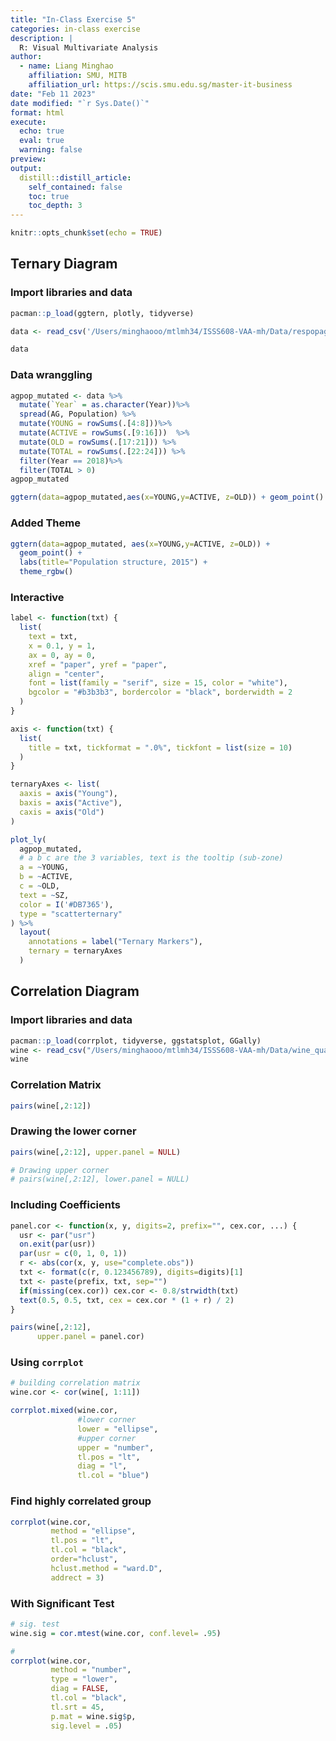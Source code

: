 ```yaml
---
title: "In-Class Exercise 5"
categories: in-class exercise
description: |
  R: Visual Multivariate Analysis
author:
  - name: Liang Minghao
    affiliation: SMU, MITB
    affiliation_url: https://scis.smu.edu.sg/master-it-business
date: "Feb 11 2023"
date modified: "`r Sys.Date()`"
format: html
execute: 
  echo: true
  eval: true
  warning: false
preview: 
output:
  distill::distill_article:
    self_contained: false
    toc: true
    toc_depth: 3
---
```


```r
knitr::opts_chunk$set(echo = TRUE)
```

## Ternary Diagram

### Import libraries and data

```r
pacman::p_load(ggtern, plotly, tidyverse)

data <- read_csv('/Users/minghaooo/mtlmh34/ISSS608-VAA-mh/Data/respopagsex2000to2018_tidy.csv')

data
```

### Data wranggling

```r
agpop_mutated <- data %>%
  mutate(`Year` = as.character(Year))%>%
  spread(AG, Population) %>%
  mutate(YOUNG = rowSums(.[4:8]))%>%
  mutate(ACTIVE = rowSums(.[9:16]))  %>%
  mutate(OLD = rowSums(.[17:21])) %>%
  mutate(TOTAL = rowSums(.[22:24])) %>%
  filter(Year == 2018)%>%
  filter(TOTAL > 0)
agpop_mutated
```

```r
ggtern(data=agpop_mutated,aes(x=YOUNG,y=ACTIVE, z=OLD)) + geom_point()
```

### Added Theme

```r
ggtern(data=agpop_mutated, aes(x=YOUNG,y=ACTIVE, z=OLD)) +
  geom_point() +
  labs(title="Population structure, 2015") +
  theme_rgbw()
```

### Interactive

```r
label <- function(txt) {
  list(
    text = txt, 
    x = 0.1, y = 1,
    ax = 0, ay = 0,
    xref = "paper", yref = "paper", 
    align = "center",
    font = list(family = "serif", size = 15, color = "white"),
    bgcolor = "#b3b3b3", bordercolor = "black", borderwidth = 2
  )
}

axis <- function(txt) {
  list(
    title = txt, tickformat = ".0%", tickfont = list(size = 10)
  )
}

ternaryAxes <- list(
  aaxis = axis("Young"), 
  baxis = axis("Active"), 
  caxis = axis("Old")
)

plot_ly(
  agpop_mutated,
  # a b c are the 3 variables, text is the tooltip (sub-zone)
  a = ~YOUNG, 
  b = ~ACTIVE, 
  c = ~OLD, 
  text = ~SZ,
  color = I('#DB7365'), 
  type = "scatterternary"
) %>%
  layout(
    annotations = label("Ternary Markers"), 
    ternary = ternaryAxes
  )
```

## Correlation Diagram

### Import libraries and data

```r
pacman::p_load(corrplot, tidyverse, ggstatsplot, GGally)
wine <- read_csv("/Users/minghaooo/mtlmh34/ISSS608-VAA-mh/Data/wine_quality.csv")
wine
```

### Correlation Matrix

```r
pairs(wine[,2:12])
```

### Drawing the lower corner

```r
pairs(wine[,2:12], upper.panel = NULL)

# Drawing upper corner
# pairs(wine[,2:12], lower.panel = NULL)
```

### Including Coefficients

```r
panel.cor <- function(x, y, digits=2, prefix="", cex.cor, ...) {
  usr <- par("usr")
  on.exit(par(usr))
  par(usr = c(0, 1, 0, 1))
  r <- abs(cor(x, y, use="complete.obs"))
  txt <- format(c(r, 0.123456789), digits=digits)[1]
  txt <- paste(prefix, txt, sep="")
  if(missing(cex.cor)) cex.cor <- 0.8/strwidth(txt)
  text(0.5, 0.5, txt, cex = cex.cor * (1 + r) / 2)
}

pairs(wine[,2:12], 
      upper.panel = panel.cor)
```

### Using `corrplot`

```r
# building correlation matrix
wine.cor <- cor(wine[, 1:11])

corrplot.mixed(wine.cor, 
               #lower corner
               lower = "ellipse", 
               #upper corner
               upper = "number",
               tl.pos = "lt",
               diag = "l",
               tl.col = "blue")
```

### Find highly correlated group

```r
corrplot(wine.cor, 
         method = "ellipse", 
         tl.pos = "lt",
         tl.col = "black",
         order="hclust",
         hclust.method = "ward.D",
         addrect = 3)
```

### With Significant Test

```r
# sig. test
wine.sig = cor.mtest(wine.cor, conf.level= .95)

#
corrplot(wine.cor,
         method = "number",
         type = "lower",
         diag = FALSE,
         tl.col = "black",
         tl.srt = 45,
         p.mat = wine.sig$p,
         sig.level = .05)
```
